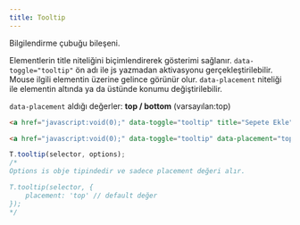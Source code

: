 ```yaml
---
title: Tooltip
---
```

Bilgilendirme çubuğu bileşeni.

Elementlerin title niteliğini biçimlendirerek gösterimi sağlanır. <code>data-toggle="tooltip"</code>
ön adı ile js yazmadan aktivasyonu gerçekleştirilebilir. Mouse ilgili elementin üzerine gelince görünür olur. 
<code>data-placement</code> niteliği ile elementin altında ya da üstünde konumu değiştirilebilir.

<div class="my-2">
    <code>data-placement</code> aldığı değerler: <strong>top / bottom</strong> (varsayılan:top)
</div>

```html title="Örnek kullanım" 
<a href="javascript:void(0);" data-toggle="tooltip" title="Sepete Ekle">Test tooltip</a>
```

```html title="Konum belirtme örnek kullanımı" 
<a href="javascript:void(0);" data-toggle="tooltip" data-placement="top" title="Sepete Ekle">Test tooltip</a>
```

```javascript title="Javascript ile kullanımı" 
T.tooltip(selector, options);
/*
Options is obje tipindedir ve sadece placement değeri alır.

T.tooltip(selector, {
    placement: 'top' // default değer
});
*/
```
